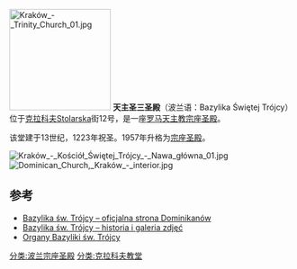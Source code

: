 [[File:Kraków_-_Trinity_Church_01.jpg|180px]]
'''天主圣三圣殿'''（波兰语：Bazylika Świętej Trójcy）位于[[克拉科夫|克拉科夫]]Stolarska街12号，是一座[[罗马天主教|罗马天主教]][[宗座圣殿|宗座圣殿]]。

该堂建于13世纪，1223年祝圣。1957年升格为[[宗座圣殿|宗座圣殿]]。

[[File:Kraków_-_Kościół_Świętej_Trójcy_-_Nawa_główna_01.jpg|thumb]]
[[File:Dominican_Church,_Kraków_-_interior.jpg|thumb]]

== 参考 ==
* [http://www.krakow.dominikanie.pl/ Bazylika św. Trójcy – oficjalna strona Dominikanów]{{Wayback|url=http://www.krakow.dominikanie.pl/ |date=20040810213321 }}
* [http://www.krakow4u.pl/kosciol-Kosciol-sw--Trojcy-4.html Bazylika św. Trójcy – historia i galeria zdjęć] {{Wayback|url=http://www.krakow4u.pl/kosciol-Kosciol-sw--Trojcy-4.html |date=20190518160357 }}
* [https://web.archive.org/web/20160304081542/http://www.organy.art.pl/instrumenty.php?instr_id=245 Organy Bazyliki św. Trójcy]

{{波兰宗座圣殿}}
[[分类:波兰宗座圣殿|分类:波兰宗座圣殿]]
[[分类:克拉科夫教堂|分类:克拉科夫教堂]]